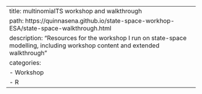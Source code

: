 ---
title: multinomialTS workshop and walkthrough
path: https://quinnasena.github.io/state-space-workhop-ESA/state-space-walkthrough.html
description: "Resources for the workshop I run on state-space modelling, including workshop content and extended walkthrough"
categories:
  - Workshop
  - R
---